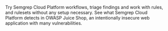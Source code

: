 Try Semgrep Cloud Platform workflows, triage findings and work with rules, and rulesets without any setup necessary. See what Semgrep Cloud Platform detects in OWASP Juice Shop, an intentionally insecure web application with many vulnerabilities.
